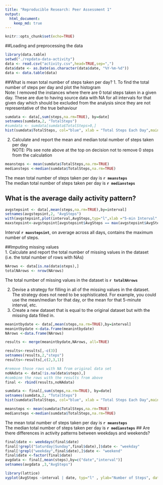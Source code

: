 ```yaml
---
title: "Reproducible Research: Peer Assessment 1"
output: 
  html_document:
    keep_md: true
---
```


```r
knitr::opts_chunk$set(echo=TRUE)
```
##Loading and preprocessing the data  

```r
library(data.table)
setwd("./repdata-data-activity")
data <- read.csv("activity.csv",head=TRUE,sep=",")
data$date <- as.Date(as.character(data$date, "%Y-%m-%d"))
data <- data.table(data)

```

##What is mean total number of steps taken per day?
1.  To find the total number of steps per day and plot the histogram  
Note: I removed the instances where there are 0 total steps taken in a given day.  These are due to having source data with NA for all intervals for that given day which should be excluded from the analysis since they are not representative of the true behaviour   
```r
sumdata <- data[,sum(steps,na.rm=TRUE), by=date]
setnames(sumdata,2, "TotalSteps")
#sumdata <- sumdata[sumdata$TotalSteps>0,]
hist(sumdata$TotalSteps, col="blue", xlab = "Total Steps Each Day",main="Total Number of Steps Taken Each Day")

```
  
2.  Calculate and report the mean and median total number of steps taken per day  
NOTE: Pls see note above at the top on decision not to remove 0 steps from the calculation
```r
meansteps <- mean(sumdata$TotalSteps,na.rm=TRUE)
mediansteps <-median(sumdata$TotalSteps,na.rm=TRUE)
```
The mean total number of steps taken per day is **`r meansteps`**  
The median total number of steps taken per day is **`r mediansteps`**


## What is the average daily activity pattern?
```r
avgstepsint <- data[,mean(steps,na.rm=TRUE),by=interval]
setnames(avgstepsint,2, "AvgSteps")
with(avgstepsint,plot(interval,AvgSteps,typ="l",xlab ="5-min Interval", ylab="Avg Number of Steps"))
maxstepsint<-avgstepsint[avgstepsint$AvgSteps == max(avgstepsint$AvgSteps),][[1]]
```
Interval **`r maxstepsint`**, on average across all days, contains the maximum number of steps.  

##Imputing missing values  
1.  Calculate and report the total number of missing values in the dataset (i.e. the total number of rows with NAs)
```r
NArows <- data[is.na(data$steps),]
totalNArows <- nrow(NArows)
```

The total number of missing values in the dataset is **`r totalNArows`**

2.  Devise a strategy for filling in all of the missing values in the dataset. The strategy does not need to be sophisticated. For example, you could use the mean/median for that day, or the mean for that 5-minute interval, etc.  
3.  Create a new dataset that is equal to the original dataset but with the missing data filled in.
```r
meanintbydate <- data[,mean(steps,na.rm=TRUE),by=interval]
meanintbydate <-data.frame(meanintbydate)
NArows <-data.frame(NArows)

results <- merge(meanintbydate,NArows, all=TRUE)

results<-results[,-c(3)]
setnames(results,2,"steps")
results<-results[,c(2,3,1)]

#remove those rows with NA from original data set
noNAdata <- data[!is.na(data$steps),]
#combine the rows with the results from above
final <- rbind(results,noNAdata)
```

```r
sumdata <- final[,sum(steps,na.rm=TRUE), by=date]
setnames(sumdata,2, "TotalSteps")
hist(sumdata$TotalSteps, col="blue", xlab = "Total Steps Each Day",main="Total Number of Steps Taken Each Day")

meansteps <- mean(sumdata$TotalSteps,na.rm=TRUE)
mediansteps <-median(sumdata$TotalSteps,na.rm=TRUE)
```
The mean total number of steps taken per day is **`r meansteps`**  
The median total number of steps taken per day is **`r mediansteps`**
## Are there differences in activity patterns between weekdays and weekends?


```r
final$date <- weekdays(final$date)
final[!grepl("Saturday|Sunday",final$date),]$date <- "weekday"
final[!grepl("weekday",final$date),]$date <- "weekend"
final$date <-factor(final$date)
avgdata <- final[,mean(steps),by=c("date","interval")]
setnames(avgdata ,3,"AvgSteps")

library(lattice) 
xyplot(AvgSteps ~interval | date, typ="l" , ylab="Number of Steps", data = avgdata, layout = c(1, 2))

```